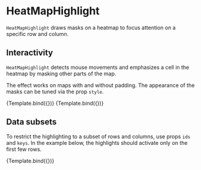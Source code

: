 
# HeatMapHighlight

<Meta title="Addons/Matrix/HeatMapHighlight" />

`HeatMapHighlight` draws masks on a heatmap to focus attention on a specific row and column.

<ArgsTable of={HeatMapHighlight} />

## Interactivity

`HeatMapHighlight` detects mouse movements and emphasizes a cell in the heatmap by masking other parts of the map.

The effect works on maps with and without padding. The appearance of the masks can be tuned via the prop `style`.

<Canvas>
    <Story
        name="default"
        args={{
            style: { fill: '#222222', opacity: 0.7 },
        }}
        component={HeatMapHighlight}
        decorators={[ChartHeatMapCellsDecorator]}
    >
        {Template.bind({})}
    </Story>
    <Story
        name="padding"
        args={{
            style: { fill: '#992222', opacity: 0.3 },
        }}
        component={HeatMapHighlight}
        decorators={[ChartHeatMapPaddedCellsDecorator]}
    >
        {Template.bind({})}
    </Story>
</Canvas>

## Data subsets

To restrict the highlighting to a subset of rows and columns, use props `ids` and `keys`. In the example below, the highlights should activate only on the first few rows.

<Canvas>
    <Story
        name="data subsets"
        args={{
            ids: ['alpha', 'beta'],
            style: { fill: '#222222', opacity: 0.7 },
        }}
        component={HeatMapHighlight}
        decorators={[ChartHeatMapCellsDecorator]}
    >
        {Template.bind({})}
    </Story>
</Canvas>
